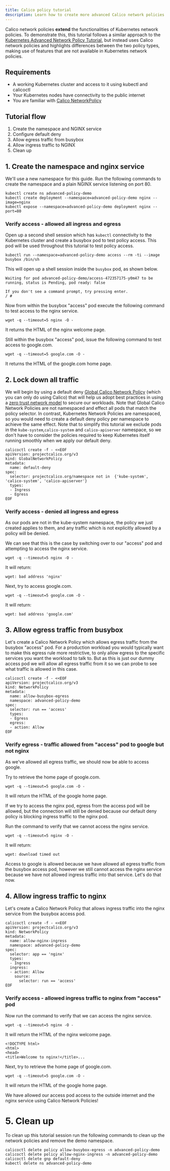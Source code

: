 ```yaml
---
title: Calico policy tutorial
description: Learn how to create more advanced Calico network policies (namespace, allow and deny all ingress and egress).
---
```


Calico network policies **extend** the functionalities of Kubernetes network policies. To demonstrate this, this tutorial follows a similar approach to the [Kubernetes Advanced Network Policy Tutorial](../kubernetes-policy/kubernetes-policy-advanced.mdx), but instead uses Calico network policies and highlights differences between the two policy types, making use of features that are not available in Kubernetes network policies.

## Requirements

- A working Kubernetes cluster and access to it using kubectl and calicoctl
- Your Kubernetes nodes have connectivity to the public internet
- You are familiar with [Calico NetworkPolicy](calico-network-policy.mdx)

## Tutorial flow

1. Create the namespace and NGINX service
2. Configure default deny
3. Allow egress traffic from busybox
4. Allow ingress traffic to NGINX
5. Clean up

## 1. Create the namespace and nginx service

We'll use a new namespace for this guide. Run the following commands to create the namespace and a plain NGINX service listening on port 80.

```bash-plain-text
kubectl create ns advanced-policy-demo
kubectl create deployment --namespace=advanced-policy-demo nginx --image=nginx
kubectl expose --namespace=advanced-policy-demo deployment nginx --port=80
```

### Verify access - allowed all ingress and egress

Open up a second shell session which has `kubectl` connectivity to the Kubernetes cluster and create a busybox pod to test policy access. This pod will be used throughout this tutorial to test policy access.

```bash-plain-text
kubectl run --namespace=advanced-policy-demo access --rm -ti --image busybox /bin/sh
```

This will open up a shell session inside the `busybox` pod, as shown below.

```
Waiting for pod advanced-policy-demo/access-472357175-y0m47 to be running, status is Pending, pod ready: false

If you don't see a command prompt, try pressing enter.
/ #
```

Now from within the busybox "access" pod execute the following command to test access to the nginx service.

```bash-plain-text
wget -q --timeout=5 nginx -O -
```

It returns the HTML of the nginx welcome page.

Still within the busybox "access" pod, issue the following command to test access to google.com.

```bash-plain-text
wget -q --timeout=5 google.com -O -
```

It returns the HTML of the google.com home page.

## 2. Lock down all traffic

We will begin by using a default deny [Global Calico Network Policy](../../../reference/resources/globalnetworkpolicy.mdx) (which you can only do using Calico) that will help us adopt best practices in using a [zero trust network model](../../adopt-zero-trust.mdx) to secure our workloads. Note that Global Calico Network Policies are not namespaced and effect all pods that match the policy selector. In contrast, Kubernetes Network Policies are namespaced, so you would need to create a default deny policy per namespace to achieve the same effect. Note that to simplify this tutorial we exclude pods in the `kube-system`,`calico-system` and `calico-apiserver` namespace, so we don't have to consider the policies required to keep Kubernetes itself running smoothly when we apply our default deny.

```bash-plain-text
calicoctl create -f - <<EOF
apiVersion: projectcalico.org/v3
kind: GlobalNetworkPolicy
metadata:
  name: default-deny
spec:
  selector: projectcalico.org/namespace not in  {'kube-system', 'calico-system', 'calico-apiserver'}
  types:
  - Ingress
  - Egress
EOF
```

### Verify access - denied all ingress and egress

As our pods are not in the kube-system namespace, the policy we just created applies to them, and any traffic which is not explicitly allowed by a policy will be denied.

We can see that this is the case by switching over to our "access" pod and attempting to access the nginx service.

```bash-plain-text
wget -q --timeout=5 nginx -O -
```

It will return:

```
wget: bad address 'nginx'
```

Next, try to access google.com.

```bash-plain-text
wget -q --timeout=5 google.com -O -
```

It will return:

```
wget: bad address 'google.com'
```

## 3. Allow egress traffic from busybox

Let's create a Calico Network Policy which allows egress traffic from the busybox "access" pod. For a production workload you would typically want to make this egress rule more restrictive, to only allow egress to the specific services you want the workload to talk to. But as this is just our dummy access pod we will allow all egress traffic from it so we can probe to see what traffic is allowed in this case.

```bash-plain-text
calicoctl create -f - <<EOF
apiVersion: projectcalico.org/v3
kind: NetworkPolicy
metadata:
  name: allow-busybox-egress
  namespace: advanced-policy-demo
spec:
  selector: run == 'access'
  types:
  - Egress
  egress:
  - action: Allow
EOF
```

### Verify egress - traffic allowed from "access" pod to google but not nginx

As we've allowed all egress traffic, we should now be able to access google.

Try to retrieve the home page of google.com.

```bash-plain-text
wget -q --timeout=5 google.com -O -
```

It will return the HTML of the google home page.

If we try to access the nginx pod, egress from the access pod will be allowed, but the connection will still be denied because our default deny policy is
blocking ingress traffic to the nginx pod.

Run the command to verify that we cannot access the nginx service.

```bash-plain-text
wget -q --timeout=5 nginx -O -
```

It will return:

```
wget: download timed out
```

Access to google is allowed because we have allowed all egress traffic from the busybox access pod, however we still cannot access the nginx service because we have not allowed ingress traffic into that service. Let's do that now.

## 4. Allow ingress traffic to nginx

Let's create a Calico Network Policy that allows ingress traffic into the nginx service from the busybox access pod.

```bash-plain-text
calicoctl create -f - <<EOF
apiVersion: projectcalico.org/v3
kind: NetworkPolicy
metadata:
  name: allow-nginx-ingress
  namespace: advanced-policy-demo
spec:
  selector: app == 'nginx'
  types:
  - Ingress
  ingress:
  - action: Allow
    source:
      selector: run == 'access'
EOF
```

### Verify access - allowed ingress traffic to nginx from "access" pod

Now run the command to verify that we can access the nginx service.

```bash-plain-text
wget -q --timeout=5 nginx -O -
```

It will return the HTML of the nginx welcome page.

```
<!DOCTYPE html>
<html>
<head>
<title>Welcome to nginx!</title>...
```

Next, try to retrieve the home page of google.com.

```bash-plain-text
wget -q --timeout=5 google.com -O -
```

It will return the HTML of the google home page.

We have allowed our access pod access to the outside internet and the nginx service using Calico Network Policies!

# 5. Clean up

To clean up this tutorial session run the following commands to clean up the network policies and remove the demo namespace.

```bash-plain-text
calicoctl delete policy allow-busybox-egress -n advanced-policy-demo
calicoctl delete policy allow-nginx-ingress -n advanced-policy-demo
calicoctl delete gnp default-deny
kubectl delete ns advanced-policy-demo
```
